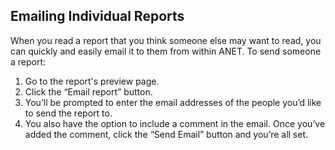 
<Meta title="1. ANET User Stories/Emailing Individual Reports" />

## Emailing Individual Reports

When you read a report that you think someone else may want to read, you can quickly and easily
email it to them from within ANET. To send someone a report:

1. Go to the report's preview page.
1. Click the “Email report” button.
1. You’ll be prompted to enter the email addresses of the people you’d like to send the report to.
1. You also have the option to include a comment in the email. Once you’ve added the comment, click
   the “Send Email” button and you’re all set.
